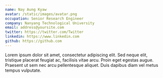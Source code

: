 ```yaml
---
name: Nay Aung Kyaw
avatar: /static/images/avatar.png
occupation: Senior Research Engineer
company: Nanyang Technological University
email: address@yoursite.com
twitter: https://twitter.com/Twitter
linkedin: https://www.linkedin.com
github: https://github.com
---
```



Lorem ipsum dolor sit amet, consectetur adipiscing elit. Sed neque elit, tristique placerat feugiat ac, facilisis vitae arcu. Proin eget egestas augue. Praesent ut sem nec arcu pellentesque aliquet. Duis dapibus diam vel metus tempus vulputate.
